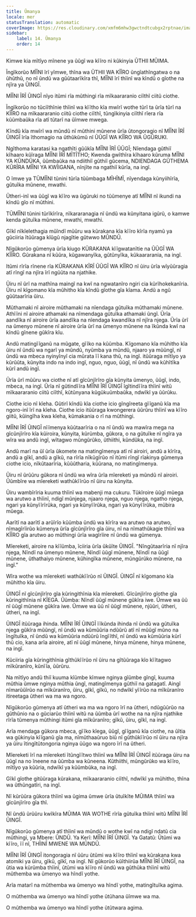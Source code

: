 ```yaml
---
title: Ũmanya
locale: mer
statusTranslation: automatic
coverImage: https://res.cloudinary.com/xmfm6mhw3gwctndtcubgx2rptnae/image/upload/v1740337243/small_cover_educacion_fundamental_a051170f1c.webp
sidebar:
    label: 14. Ũmanya
    order: 14
---
```

Kimwe kia mĩtĩyo mĩnene ya ũũgĩ wa kĩĩro ni kũkinyia ŨTHII MŨIMA.

Ĩngĩkorũo MĨĨNI ĩrĩ yĩmwe, thĩna wa ŨTHII WA KĨĨRO ũngĩathĩngatwa o na ũhũthũ, no nĩ ũndũ wa gũũtaarĩkĩra thĩ, MĨĨNI ĩrĩ thĩinĩ wa kĩndũ o gĩothe na njĩra ya ŨINGĨ.

MĨĨNI ĨRĨ ŨINGĨ nĩyo itũmi rĩa mũthingi rĩa mĩkaararanio ciĩthĩ ciitũ ciothe.

Ĩngĩkorũo no tũciĩthĩnie thĩinĩ wa kĩĩtho kĩa mwĩrĩ wothe tũrĩ ta ũrĩa tũrĩ na KĨĨRO na mĩkaararanio ciitũ ciothe ciĩthĩ, tũngĩkinyia ciĩthĩ rĩera rĩa kũũmbaũka rĩa atĩ tũtarĩ na ũĩmwe mwega.

Kĩndũ kĩa mwĩrĩ wa mũndũ nĩ mũthini mũnene ũrĩa ũtongoragio nĩ MĨĨNI ĨRĨ ŨINGĨ ĩrĩa ĩthomagio na ũthũkũmũ nĩ ŨŨGĨ WA KĨĨRO WA ŨGŨRUKI.

Ngĩthoma karatasi ka ngathĩti gũũkĩa MĨĨNI ĨRĨ ŨŨGĨ; Nĩendaga gũthiĩ kĩhaaro kũĩraga MĨĨNI ĨRĨ MĨTĨTHO; Kwenda gwĩthĩra kĩhaaro kũruma MĨĨNI YA KŨNDŨKA, ũũmbaũka na ndiithiĩ gũthiĩ gũcema, NDIENDAGA GŨTHEMA KŨRĨRA MĨĨNI YA KWĨIGANA, nĩnjĩte na ngathiĩ kũrĩa, na ingĩ.

O ĩmwe ya TŨMĨĨNI tũnini tũrĩa tũũmbaga MĨHĨMĨ, nĩyendaga kũnyiihĩrĩa, gũtuĩka mũnene, mwathi.

Ũtheri-inĩ wa ũũgĩ wa kĩĩro wa ũgũruki no tũũmenye atĩ MĨĨNI nĩ ikundi na kĩndũ gĩo nĩ mũthini.

TŨMĨĨNI tũnini tũrĩkĩrĩra, nĩkararanagia nĩ ũndũ wa kũnyitana igũrũ, o kamwe kenda gũtuĩka mũnene, mwathi, mwathi.

Gĩkĩ nĩkĩelethagia mũĩndĩ mũũru wa kũrakana kĩa kĩĩro kĩrĩa nyamũ ya gũciiria ĩtũũraga kĩũgũ njagĩtie gũtwwo MŨNDŨ.

Nĩgũkorũo gũmenya ũrĩa kiugo KŨRAKANA kĩĩgwatanĩtie na ŨŨGĨ WA KĨĨRO. Gũrakana nĩ kũũra, kũgawanyĩka, gũtũnyĩka, kũkaararania, na ingĩ.

Itũmi rĩrĩa rĩnene rĩa KŨRAKANA KĨRĨ ŨŨGĨ WA KĨĨRO nĩ ũiru ũrĩa wĩyũũragia atĩ rĩngĩ na njĩra ĩrĩ ngũũta na njathike.

Ũiru nĩ ũrĩ na mathĩna maingĩ na kwĩ na ngwatanĩro ngiri cia kũrĩhokekanĩria. Ũiru nĩ kĩgomano kĩa mũhitho kĩa kĩndũ gĩothe gĩa kĩama. Andũ a ngũ gũũtaarĩria ũiru.

Mũthamaki nĩ airoire mũthamaki na nĩendaga gũtuĩka mũthamaki mũnene. Athĩĩni nĩ airoire athamaki na nĩmendaga gũtuĩka athamaki ũngĩ. Ũrĩa aandĩka nĩ airoire ũrĩa aandĩka na nĩendaga kwandĩka nĩ njĩra njega. Ũrĩa ũrĩ na ũmenyo mũnene nĩ airoire ũrĩa ũrĩ na ũmenyo mũnene na ĩkũnda kwĩ na kĩndũ gĩnene gũkĩra kĩu.

Andũ matingĩĩganũ na mũgate, gĩĩko na kũũmba. Kĩgomano kĩa mũhitho kĩa ũiru nĩ ũndũ wa ngarĩ ya mũndũ, nyũmba ya mũndũ, njaaro ya mũũngĩ, nĩ ũndũ wa mbeca nyinyĩnyĩ cia mũrata ĩĩ kana thũ, na ingĩ. itũũraga mĩtĩyo ya kũrũũta, kũnyita indo na indo ingĩ, nguo, nguo, ũũgĩ, nĩ ũndũ wa kũhĩtĩka kũrĩ andũ ingĩ.

Ũrĩa ũrĩ mũũru wa ciothe nĩ atĩ gĩcũnjĩrĩro gĩa kũnyita ũmenyo, ũũgĩ, indo, mbeca, na ingĩ. Ũrĩa nĩ gũtindĩĩra MĨĨNI ĨRĨ ŨINGĨ ĩgĩtindĩĩra thĩinĩ witũ mĩkaararanio ciitũ ciĩthĩ, kũtũnyana kũgũkuũmbaũka, ndwĩkĩ ya ũũrũku.

Ciothe icio nĩ kĩeha. Gũtirĩ kĩndũ kĩa ciothe icio gĩngĩreeta gĩĩganũ kĩa ma ngoro-inĩ ĩrĩ na kĩeha. Ciothe icio itũũraga kwongerera ũũrũru thĩinĩ wa kĩĩro giitũ, kũingĩha kwa kĩeha, kũmakania o rĩ na mũthingi.

MĨĨNI ĨRĨ ŨINGĨ nĩĩmenya kũũtaarĩria o na nĩ ũndũ wa mawĩra mega na gĩcũnjĩrĩro kĩa kũiroira, kũnyita, kũrũmba, gũkora, o na gũtuĩke nĩ ngĩra ya wĩra wa andũ ingĩ, wĩtagwo mũngũrũko, ũthiithi, kũndũka, na ingĩ.

Andũ marĩ na ũĩ ũrĩa ũkomete na matingĩmenya atĩ nĩ airoiri, andũ a kĩrĩra, andũ a gĩkĩ, andũ a gĩkũ, na rĩrĩa nĩkũgĩrũo nĩ itũmi rĩngĩ rĩakinya gũmenya ciothe icio, nĩkũtaarĩria, kũũũtharia, kũũrana, no matingĩmenya.

Ũiru nĩ ũrũũru gũkora nĩ ũndũ wa wĩra ũrĩa mĩereketi ya mũndũ nĩ airoiri. Ũũmbĩre wa mĩereketi wathũkĩĩrũo nĩ ũiru na kũnyita.

Ũiru wambĩrĩria kuuma thĩinĩ wa mabenji ma cukuru. Tũkĩroire ũũgĩ mũega wa arutwo a thĩinĩ, ndigĩ mũnjega, njaaro njega, nguo njega, ngatho njega, ngari ya kũnyĩĩrĩrũka, ngari ya kũnyĩĩrũka, ngari ya kũnyĩĩrũka, mũbira mũega.

Aarĩtĩ na aarĩtĩ a arũĩrĩo kũũmba ũndũ wa kĩrĩra wa arutwo na arutwo, nĩmagĩrĩirũo kũmenya ũrĩa gĩcũnjĩrĩro gĩa ũiru, nĩ na nĩmathũkagie thĩinĩ wa KĨĨRO gĩa arutwo ao mũthingi ũrĩa wagĩrĩire nĩ ũndũ wa gũmenya.

Mĩereketi, airoire na kĩĩũmba, ĩciiria ũrĩa ũkũĩte ŨINGĨ. "Nĩngũtaarĩria nĩ njĩra njega, Nĩndĩ na ũmenyo mũnene, Nĩndĩ ũũgĩ mũnene, Nĩndĩ na ũũgĩ mũnene, ũthathaiyo mũnene, kũhingĩka mũnene, mũngũrũko mũnene, na ingĩ."

Wĩra wothe wa mĩereketi wathũkĩĩrũo nĩ ŨINGĨ. ŨINGĨ nĩ kĩgomano kĩa mũhitho kĩa ũiru.

ŨINGĨ nĩ gĩcũnjĩrĩro gĩa kũringithĩnia kĩa mĩereketi. Gĩcũnjĩrĩro gĩothe gĩa kũringithĩnia nĩ KĨEGA. Ũũmba: Nĩndĩ ũũgĩ mũnene gũkĩra iwe. Ũmwe wa ũũ nĩ ũũgĩ mũnene gũkĩra iwe. Ũmwe wa ũũ nĩ ũũgĩ mũnene, njũũri, ũtheri, ũtheri, na ingĩ.

ŨINGĨ itũũraga ihinda. MĨĨNI ĨRĨ ŨINGĨ ĩĩkũnda ihinda nĩ ũndũ wa gũtuĩka njega gũkĩra mũũngĩ, nĩ ũndũ wa kũmũũria ndũũrũ atĩ nĩ mũũgĩ mũno na ĩngĩtuĩka, nĩ ũndũ wa kũmũũria ndũũrũ ĩngĩĩthĩ, nĩ ũndũ wa kũmũũria kũrĩ thũ cio, kana arĩa airoire, atĩ nĩ ũũgĩ mũnene, hinya mũnene, hinya mũnene, na ingĩ.

Kũciiria gĩa kũringithĩnia gĩthũkĩĩrũo nĩ ũiru na gĩtũũraga kĩo kĩĩtagwo mĩkũranĩro, kũnĩĩa, ũũrũru.

Na mĩtĩyo andũ thiĩ kuuma kĩũmbe kĩmwe nginya gĩũmbe gĩngĩ, kuuma mũthia ũmwe nginya mũthia ũngĩ, matingĩmenya gũthiĩ na gatagatĩ. Aingĩ nĩmarũũĩrũo na mĩkũranĩro, ũiru, gĩkĩ, gĩkũ, no ndwĩkĩ yĩĩrũo na mĩkũranĩro itireetaga ũtheri wa ma wa ngoro.

Nĩgũkorũo gũmenya atĩ ũtheri wa ma wa ngoro ĩrĩ na ũtheri, ndũgũũrũo na gũthũnio na o gũciarũo thĩinĩ witũ na ũũmba ũrĩ wothe na na njĩra njathike rĩrĩa tũmenya mũthingi itũmi gĩa mĩkũranĩro; gĩkũ, ũiru, gĩkĩ, na ingĩ.

Arĩa mendaga gũkora mbeca, gĩĩko kĩega, ũũgĩ, gĩĩganũ kĩa ciothe, na ũĩtia wa gũkinyia kĩĩganũ gĩa ma, nĩmũthaaũruo biũ nĩ gũthũkĩĩrũo nĩ ũiru na njĩra ya ũiru ĩtingĩtũtongoria nginya ũũgo wa ngoro ĩrĩ na ũtheri.

Mĩereketi ĩrĩ na mĩereketi ĩtũngĩĩtwo thĩinĩ wa MĨĨNI ĨRĨ ŨINGĨ itũũraga ũiru na ũũgĩ na no ĩneene na ũũmba wa kũneena. Kũthiithi, mũngũrũko wa kĩĩro, mĩtĩyo ya kũũria, ndwĩkĩ ya kũũmbũka, na ingĩ.

Gĩkĩ gĩothe gitũũraga kũrakana, mĩkaararanio ciĩthĩ, ndwĩkĩ ya mũhitho, thĩna wa ũthũngatĩri, na ingĩ.

Nĩ kũrũũra gũkora thĩinĩ wa ũgima ũmwe ũrĩa ũtuĩkĩte MŨIMA thĩinĩ wa gĩcũnjĩrĩro gĩa thĩ.

Nĩ ũndũ ũrũũru kwĩkĩra MŨIMA WA WOTHE rĩrĩa gũtuĩka thĩinĩ witũ MĨĨNI ĨRĨ ŨINGĨ.

Nĩgũkorũo gũmenya atĩ thĩinĩ wa mũndũ o wothe kwĩ na ndigĩ ndatũ cia mũthingi, ya Mbere: ŨNDŨ. Ya Kerĩ: MĨĨNI ĨRĨ ŨINGĨ. Ya Gatatũ: Ũtũmi wa kĩĩro, ĩĩ nĩ, THĨINĨ MWENE WA MŨNDŨ.

MĨĨNI ĨRĨ ŨINGĨ itongoragia nĩ ũũru ũtũmi wa kĩĩro thĩinĩ wa kũrakana kwa atomiki ya ũiru, gĩkũ, gĩkĩ, na ingĩ. Nĩ gũkorũo kũĩthiirũa MĨĨNI ĨRĨ ŨINGĨ, na ũtia wa kũrũmba thĩinĩ, ũtũmi wa kĩĩro nĩ ũndũ wa gũthũka thĩinĩ witũ mũthemba wa ũmenyo wa hĩndĩ yothe.

Arĩa matarĩ na mũthemba wa ũmenyo wa hĩndĩ yothe, matingĩtuĩka agima.

O mũthemba wa ũmenyo wa hĩndĩ yothe ũtũhana ũĩmwe wa ma.

O mũthemba wa ũmenyo wa hĩndĩ yothe ũtũtwara agima.

